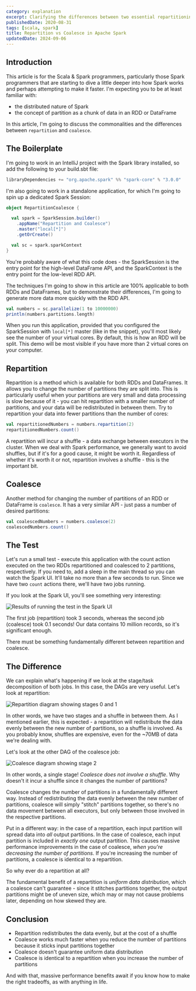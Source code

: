 ```yaml
---
category: explanation
excerpt: Clarifying the differences between two essential repartitioning operations in Apache Spark
publishedDate: 2020-08-31
tags: [scala, spark]
title: Repartition vs Coalesce in Apache Spark
updatedDate: 2024-09-06
---
```


## Introduction

This article is for the Scala & Spark programmers, particularly those Spark programmers that are starting to dive a little deeper into how Spark works and perhaps attempting to make it faster. I'm expecting you to be at least familiar with:

- the distributed nature of Spark
- the concept of partition as a chunk of data in an RDD or DataFrame

In this article, I'm going to discuss the commonalities and the differences between `repartition` and `coalesce`.

## The Boilerplate

I'm going to work in an IntelliJ project with the Spark library installed, so add the following to your build.sbt file:

```scala
libraryDependencies += "org.apache.spark" %% "spark-core" % "3.0.0"
```

I'm also going to work in a standalone application, for which I'm going to spin up a dedicated Spark Session:

```scala
object RepartitionCoalesce {

  val spark = SparkSession.builder()
    .appName("Repartition and Coalesce")
    .master("local[*]")
    .getOrCreate()

  val sc = spark.sparkContext
}
```

You're probably aware of what this code does - the SparkSession is the entry point for the high-level DataFrame API, and the SparkContext is the entry point for the low-level RDD API.

The techniques I'm going to show in this article are 100% applicable to both RDDs and DataFrames, but to demonstrate their differences, I'm going to generate more data more quickly with the RDD API.

```scala
val numbers = sc.parallelize(1 to 10000000)
println(numbers.partitions.length)
```

When you run this application, provided that you configured the SparkSession with `local[*]` master (like in the snippet), you'll most likely see the number of your virtual cores. By default, this is how an RDD will be split. This demo will be most visible if you have more than 2 virtual cores on your computer.

## Repartition

Repartition is a method which is available for both RDDs and DataFrames. It allows you to change the number of partitions they are split into. This is particularly useful when your partitions are very small and data processing is slow because of it - you can hit repartition with a smaller number of partitions, and your data will be redistributed in between them. Try to repartition your data into fewer partitions than the number of cores:

```scala
val repartitionedNumbers = numbers.repartition(2)
repartitionedNumbers.count()
```

A repartition will incur a shuffle - a data exchange between executors in the cluster. When we deal with Spark performance, we generally want to avoid shuffles, but if it's for a good cause, it might be worth it. Regardless of whether it's worth it or not, repartition involves a shuffle - this is the important bit.

## Coalesce

Another method for changing the number of partitions of an RDD or DataFrame is `coalesce`. It has a very similar API - just pass a number of desired partitions:

```scala
val coalescedNumbers = numbers.coalesce(2)
coalescedNumbers.count()
```

## The Test

Let's run a small test - execute this application with the count action executed on the two RDDs repartitioned and coalesced to 2 partitions, respectively. If you need to, add a sleep in the main thread so you can watch the Spark UI. It'll take no more than a few seconds to run. Since we have two `count` actions there, we'll have two jobs running.

If you look at the Spark UI, you'll see something very interesting:

![Results of running the test in the Spark UI](images/spark-ui-test-result.png)

The first job (repartition) took 3 seconds, whereas the second job (coalesce) took 0.1 seconds! Our data contains 10 million records, so it's significant enough.

There must be something fundamentally different between repartition and coalesce.

## The Difference

We can explain what's happening if we look at the stage/task decomposition of both jobs. In this case, the DAGs are very useful. Let's look at repartition:

![Repartition diagram showing stages 0 and 1](images/repartition-diagram.png)

In other words, we have two stages and a shuffle in between them. As I mentioned earlier, this is expected - a repartition will redistribute the data evenly between the new number of partitions, so a shuffle is involved. As you probably know, shuffles are expensive, even for the ~70MB of data we're dealing with.

Let's look at the other DAG of the coalesce job:

![Coalesce diagram showing stage 2](images/coalesce-diagram.png)

In other words, a single stage! _Coalesce does not involve a shuffle_. Why doesn't it incur a shuffle since it changes the number of partitions?

Coalesce changes the number of partitions in a fundamentally different way. Instead of redistributing the data evenly between the new number of partitions, coalesce will simply "stitch" partitions together, so there's no data movement between all executors, but only between those involved in the respective partitions.

Put in a different way: in the case of a repartition, each input partition will spread data into _all_ output partitions. In the case of coalesce, each input partition is included in _exactly one_ output partition. This causes massive performance improvements in the case of coalesce, _when you're decreasing the number of partitions._ If you're increasing the number of partitions, a coalesce is identical to a repartition.

So why ever do a repartition at all?

The fundamental benefit of a repartition is _uniform data distribution_, which a coalesce can't guarantee - since it stitches partitions together, the output partitions might be of uneven size, which may or may not cause problems later, depending on how skewed they are.

## Conclusion

- Repartition redistributes the data evenly, but at the cost of a shuffle
- Coalesce works much faster when you reduce the number of partitions because it sticks input partitions together
- Coalesce doesn't guarantee uniform data distribution
- Coalesce is identical to a repartition when you increase the number of partitions

And with that, massive performance benefits await if you know how to make the right tradeoffs, as with anything in life.
